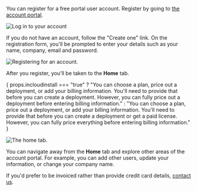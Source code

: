 You can register for a free portal user account.
Register by going to [the account portal](https://account.fusionauth.io/).

![Log in to your account](/img/docs/get-started/download-and-install/login-screen.png)

If you do not have an account, follow the "Create one" link. On the registration form, you'll be prompted to enter your details such as your name, company, email and password.

![Registering for an account.](/img/docs/get-started/download-and-install/registration-first-screen.png)


After you register, you'll be taken to the **Home** tab.

{ 
props.incloudinstall === "true" ? 
"You can choose a plan, price out a deployment, or add your billing information. You'll need to provide that before you can create a deployment. However, you can fully price out a deployment before entering billing information." : 
"You can choose a plan, price out a deployment, or add your billing information. You'll need to provide that before you can create a deployment or get a paid license. However, you can fully price everything before entering billing information."
}

![The home tab.](/img/docs/get-started/download-and-install/home-tab.png)

You can navigate away from the **Home** tab and explore other areas of the account portal.
For example, you can add other users, update your information, or change your company name.

If you'd prefer to be invoiced rather than provide credit card details, [contact us](/contact).

